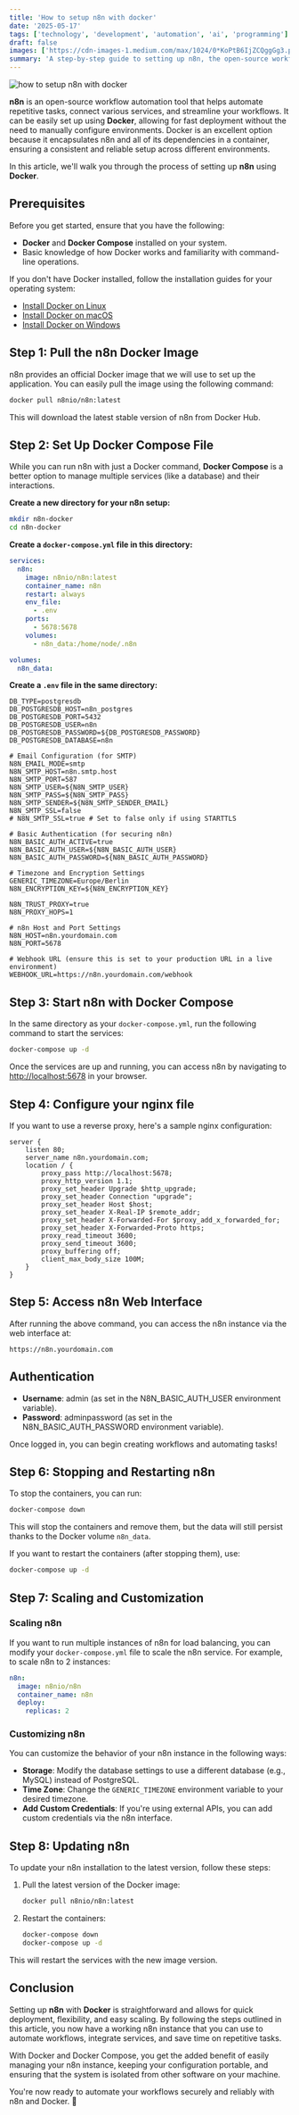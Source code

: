 ```yaml
---
title: 'How to setup n8n with docker'
date: '2025-05-17'
tags: ['technology', 'development', 'automation', 'ai', 'programming']
draft: false
images: ['https://cdn-images-1.medium.com/max/1024/0*KoPtB6IjZCQggGg3.png']
summary: 'A step-by-step guide to setting up n8n, the open-source workflow automation tool, using Docker and Docker Compose for fast, reliable deployment.'
---
```


![how to setup n8n with docker](https://cdn-images-1.medium.com/max/1024/0*KoPtB6IjZCQggGg3.png)

<strong>n8n</strong> is an open-source workflow automation tool that helps automate repetitive
tasks, connect various services, and streamline your workflows. It can be easily set up using
<strong>Docker</strong>, allowing for fast deployment without the need to manually configure
environments. Docker is an excellent option because it encapsulates n8n and all of its dependencies
in a container, ensuring a consistent and reliable setup across different environments.

In this article, we'll walk you through the process of setting up <strong>n8n</strong> using <strong>Docker</strong>.

## Prerequisites

Before you get started, ensure that you have the following:

- <strong>Docker</strong> and <strong>Docker Compose</strong> installed on your system.
- Basic knowledge of how Docker works and familiarity with command-line operations.

If you don't have Docker installed, follow the installation guides for your operating system:

- [Install Docker on Linux](https://docs.docker.com/engine/install/)
- [Install Docker on macOS](https://docs.docker.com/desktop/setup/install/mac-install/)
- [Install Docker on Windows](https://docs.docker.com/desktop/setup/install/windows-install/)

<BlogNewsletterForm title="Want more Docker and automation tutorials?" />

## Step 1: Pull the n8n Docker Image

n8n provides an official Docker image that we will use to set up the application. You can easily pull the image using the following command:

```bash
docker pull n8nio/n8n:latest
```

This will download the latest stable version of n8n from Docker Hub.

## Step 2: Set Up Docker Compose File

While you can run n8n with just a Docker command, <strong>Docker Compose</strong> is a better option to manage multiple services (like a database) and their interactions.

<strong>Create a new directory for your n8n setup:</strong>

```bash
mkdir n8n-docker
cd n8n-docker
```

<strong>
  Create a <code>docker-compose.yml</code> file in this directory:
</strong>

```yaml
services:
  n8n:
    image: n8nio/n8n:latest
    container_name: n8n
    restart: always
    env_file:
      - .env
    ports:
      - 5678:5678
    volumes:
      - n8n_data:/home/node/.n8n

volumes:
  n8n_data:
```

<strong>
  Create a <code>.env</code> file in the same directory:
</strong>

```env
DB_TYPE=postgresdb
DB_POSTGRESDB_HOST=n8n_postgres
DB_POSTGRESDB_PORT=5432
DB_POSTGRESDB_USER=n8n
DB_POSTGRESDB_PASSWORD=${DB_POSTGRESDB_PASSWORD}
DB_POSTGRESDB_DATABASE=n8n

# Email Configuration (for SMTP)
N8N_EMAIL_MODE=smtp
N8N_SMTP_HOST=n8n.smtp.host
N8N_SMTP_PORT=587
N8N_SMTP_USER=${N8N_SMTP_USER}
N8N_SMTP_PASS=${N8N_SMTP_PASS}
N8N_SMTP_SENDER=${N8N_SMTP_SENDER_EMAIL}
N8N_SMTP_SSL=false
# N8N_SMTP_SSL=true # Set to false only if using STARTTLS

# Basic Authentication (for securing n8n)
N8N_BASIC_AUTH_ACTIVE=true
N8N_BASIC_AUTH_USER=${N8N_BASIC_AUTH_USER}
N8N_BASIC_AUTH_PASSWORD=${N8N_BASIC_AUTH_PASSWORD}

# Timezone and Encryption Settings
GENERIC_TIMEZONE=Europe/Berlin
N8N_ENCRYPTION_KEY=${N8N_ENCRYPTION_KEY}

N8N_TRUST_PROXY=true
N8N_PROXY_HOPS=1

# n8n Host and Port Settings
N8N_HOST=n8n.yourdomain.com
N8N_PORT=5678

# Webhook URL (ensure this is set to your production URL in a live environment)
WEBHOOK_URL=https://n8n.yourdomain.com/webhook
```

## Step 3: Start n8n with Docker Compose

In the same directory as your <code>docker-compose.yml</code>, run the following command to start the services:

```bash
docker-compose up -d
```

Once the services are up and running, you can access n8n by navigating to [http://localhost:5678](http://localhost:5678) in your browser.

## Step 4: Configure your nginx file

If you want to use a reverse proxy, here's a sample nginx configuration:

```nginx
server {
    listen 80;
    server_name n8n.yourdomain.com;
    location / {
        proxy_pass http://localhost:5678;
        proxy_http_version 1.1;
        proxy_set_header Upgrade $http_upgrade;
        proxy_set_header Connection "upgrade";
        proxy_set_header Host $host;
        proxy_set_header X-Real-IP $remote_addr;
        proxy_set_header X-Forwarded-For $proxy_add_x_forwarded_for;
        proxy_set_header X-Forwarded-Proto https;
        proxy_read_timeout 3600;
        proxy_send_timeout 3600;
        proxy_buffering off;
        client_max_body_size 100M;
    }
}
```

## Step 5: Access n8n Web Interface

After running the above command, you can access the n8n instance via the web interface at:

```
https://n8n.yourdomain.com
```

## Authentication

- <strong>Username</strong>: admin (as set in the N8N_BASIC_AUTH_USER environment variable).
- <strong>Password</strong>: adminpassword (as set in the N8N_BASIC_AUTH_PASSWORD environment
  variable).

Once logged in, you can begin creating workflows and automating tasks!

## Step 6: Stopping and Restarting n8n

To stop the containers, you can run:

```bash
docker-compose down
```

This will stop the containers and remove them, but the data will still persist thanks to the Docker volume <code>n8n_data</code>.

If you want to restart the containers (after stopping them), use:

```bash
docker-compose up -d
```

## Step 7: Scaling and Customization

### Scaling n8n

If you want to run multiple instances of n8n for load balancing, you can modify your <code>docker-compose.yml</code> file to scale the n8n service. For example, to scale n8n to 2 instances:

```yaml
n8n:
  image: n8nio/n8n
  container_name: n8n
  deploy:
    replicas: 2
```

### Customizing n8n

You can customize the behavior of your n8n instance in the following ways:

- <strong>Storage</strong>: Modify the database settings to use a different database (e.g., MySQL)
  instead of PostgreSQL.
- <strong>Time Zone</strong>: Change the <code>GENERIC_TIMEZONE</code> environment variable to your
  desired timezone.
- <strong>Add Custom Credentials</strong>: If you're using external APIs, you can add custom
  credentials via the n8n interface.

## Step 8: Updating n8n

To update your n8n installation to the latest version, follow these steps:

1. Pull the latest version of the Docker image:

   ```bash
   docker pull n8nio/n8n:latest
   ```

2. Restart the containers:

   ```bash
   docker-compose down
   docker-compose up -d
   ```

This will restart the services with the new image version.

<BlogNewsletterForm title="Want more Docker and automation tutorials?" />

## Conclusion

Setting up <strong>n8n</strong> with <strong>Docker</strong> is straightforward and allows for quick deployment, flexibility, and easy scaling. By following the steps outlined in this article, you now have a working n8n instance that you can use to automate workflows, integrate services, and save time on repetitive tasks.

With Docker and Docker Compose, you get the added benefit of easily managing your n8n instance, keeping your configuration portable, and ensuring that the system is isolated from other software on your machine.

You're now ready to automate your workflows securely and reliably with n8n and Docker. 🚀

